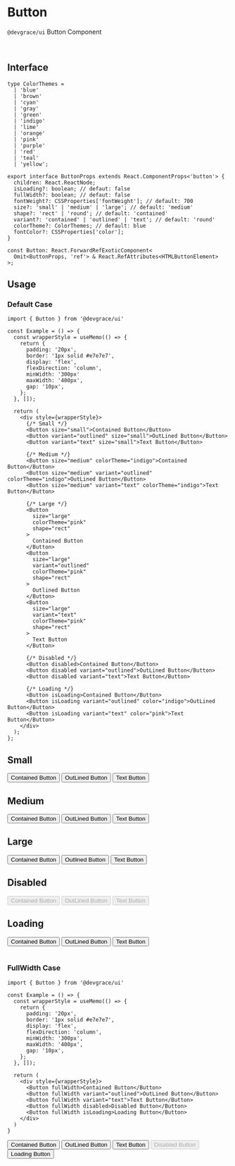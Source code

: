 
# Button

`@devgrace/ui` Button Component

<br />

## Interface
```tsx
type ColorThemes =
  | 'blue'
  | 'brown'
  | 'cyan'
  | 'gray'
  | 'green'
  | 'indigo'
  | 'lime'
  | 'orange'
  | 'pink'
  | 'purple'
  | 'red'
  | 'teal'
  | 'yellow';

export interface ButtonProps extends React.ComponentProps<'button'> {
  children: React.ReactNode;
  isLoading?: boolean; // defaut: false
  fullWidth?: boolean; // defaut: false
  fontWeight?: CSSProperties['fontWeight']; // default: 700
  size?: 'small' | 'medium' | 'large'; // default: 'medium'
  shape?: 'rect' | 'round'; // default: 'contained'
  variant?: 'contained' | 'outlined' | 'text'; // default: 'round'
  colorTheme?: ColorThemes; // default: blue
  fontColor?: CSSProperties['color'];
}

const Button: React.ForwardRefExoticComponent<
  Omit<ButtonProps, 'ref'> & React.RefAttributes<HTMLButtonElement>
>;
```

## Usage
### Default Case
```tsx
import { Button } from '@devgrace/ui'

const Example = () => {
  const wrapperStyle = useMemo(() => {
    return {
      padding: '20px',
      border: '1px solid #e7e7e7',
      display: 'flex',
      flexDirection: 'column',
      minWidth: '300px'
      maxWidth: '400px',
      gap: '10px',
    };
  }, []);

  return (
    <div style={wrapperStyle}>
      {/* Small */}
      <Button size="small">Contained Button</Button>
      <Button variant="outlined" size="small">OutLined Button</Button>
      <Button variant="text" size="small">Text Button</Button>
      
      {/* Medium */}
      <Button size="medium" colorTheme="indigo">Contained Button</Button>
      <Button size="medium" variant="outlined" colorTheme="indigo">OutLined Button</Button>
      <Button size="medium" variant="text" colorTheme="indigo">Text Button</Button>

      {/* Large */}
      <Button 
        size="large" 
        colorTheme="pink" 
        shape="rect"
      >
        Contained Button
      </Button>
      <Button 
        size="large" 
        variant="outlined" 
        colorTheme="pink" 
        shape="rect"
      >
        Outlined Button
      </Button>
      <Button 
        size="large" 
        variant="text" 
        colorTheme="pink" 
        shape="rect"
      >
        Text Button
      </Button>

      {/* Disabled */}
      <Button disabled>Contained Button</Button>
      <Button disabled variant="outlined">OutLined Button</Button>
      <Button disabled variant="text">Text Button</Button>

      {/* Loading */}
      <Button isLoading>Contained Button</Button>
      <Button isLoading variant="outlined" color="indigo">OutLined Button</Button>
      <Button isLoading variant="text" color="pink">Text Button</Button>
    </div>
  );
};
```

<div style={{ padding: '20px', border: '1px solid #e7e7e7', minWidth: '300px', maxWidth: '400px', gap: '10px', display: 'flex', flexDirection: 'column' }}>
  <h2>Small</h2>
  <Button size="small">Contained Button</Button>
  <Button variant="outlined" size="small">OutLined Button</Button>
  <Button variant="text" size="small">Text Button</Button>
  
  <h2 style={{ marginTop: '30px' }}>Medium</h2>
  <Button size="medium" colorTheme="indigo">Contained Button</Button>
  <Button size="medium" variant="outlined" colorTheme="indigo">OutLined Button</Button>
  <Button size="medium" variant="text" colorTheme="indigo">Text Button</Button>

  <h2 style={{ marginTop: '30px' }}>Large</h2>
  <Button 
    size="large" 
    colorTheme="pink" 
    shape="rect"
  >
    Contained Button
  </Button>
  <Button 
    size="large" 
    variant="outlined" 
    colorTheme="pink" 
    shape="rect"
  >
    Outlined Button
  </Button>
  <Button 
    size="large" 
    variant="text" 
    colorTheme="pink" 
    shape="rect"
  >
    Text Button
  </Button>

  <h2 style={{ marginTop: '30px' }}>Disabled</h2>
  <Button disabled>Contained Button</Button>
  <Button disabled variant="outlined">OutLined Button</Button>
  <Button disabled variant="text">Text Button</Button>

  <h2 style={{ marginTop: '30px' }}>Loading</h2>
  <Button isLoading>Contained Button</Button>
  <Button isLoading variant="outlined" color="indigo">OutLined Button</Button>
  <Button isLoading variant="text" color="pink">Text Button</Button>
</div>

<br />

### FullWidth Case
```tsx
import { Button } from '@devgrace/ui'

const Example = () => {
  const wrapperStyle = useMemo(() => {
    return {
      padding: '20px',
      border: '1px solid #e7e7e7',
      display: 'flex',
      flexDirection: 'column',
      minWidth: '300px',
      maxWidth: '400px',
      gap: '10px',
    };
  }, []);

  return (
    <div style={wrapperStyle}>
      <Button fullWidth>Contained Button</Button>
      <Button fullWidth variant="outlined">OutLined Button</Button>
      <Button fullWidth variant="text">Text Button</Button>
      <Button fullWidth disabled>Disabled Button</Button>
      <Button fullWidth isLoading>Loading Button</Button>
    </div>
  )
}
```

<div style={{ padding: '20px', border: '1px solid #e7e7e7', minWidth: '300px', maxWidth: '400px', gap: '10px', display: 'flex', flexDirection: 'column' }}>
  <Button fullWidth>Contained Button</Button>
  <Button fullWidth variant="outlined">OutLined Button</Button>
  <Button fullWidth variant="text">Text Button</Button>
  <Button fullWidth disabled>Disabled Button</Button>
  <Button fullWidth isLoading>Loading Button</Button>
</div>

<br />
